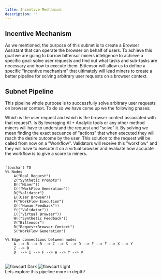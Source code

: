 ```yaml
---
title: Incentive Mechanism
description: ''
---
```


## Incentive Mechanism

As we mentioned, the purpose of this subnet is to create a Browser Assistant that can operate the browser on behalf of users. To achieve this goal we are going to borrow bittensor miners inteligence to achieve a specific goal: solve user requests and find out what tasks and sub-tasks are necessary and how to execute them. Bittensor will allow us to define a specific "incentive mechanism" that ultimately will lead miners to create a better pipeline for solving arbitrary user requests on a browser context. 

## Subnet Pipeline

This pipeline whole purpose is to successfully solve arbitrary user requests on browser context. To do so we have come up we the following phases:

<Steps>
  <Step title="User request definition">
    Which is the user request and which is the browser context associated with that request?. Is
  </Step>
  <Step title="Workflow Generation">
    By leveraging AI + Analytic tools or any other method miners will have to understand the request and "solve" it. By solving we mean finding the exact secuence of "actions" that when executed they will reach the desire outcome by the user. This solution to the request will be called from now on a "Workflow".
  </Step>
  <Step title="Workflow Validation">
    Validators will receive this "workflow" and they will have to execute it on a virtual browser and evaluate how accurate the workflow is to give a score to miners.
  </Step>
</Steps>


<br/>


<br/>

```mermaid
flowchart TD
%% Nodes
    A("Real Request")
    Z("Synthetic Prompts")
    B(("Miner"))
    C(("WorkFlow Generation"))
    D{"Validator"}
    E((User Browser))
    F{"WorkFlow Execution"}
    X(("Human Feedback"))
    Y(("Validator"))
    I(("Virtual Browser"))
    W(("Synthetic Feedback"))
    V("Bittensor")
    R("Request+Browser Context")
    S("WorkFlow Generation")

%% Edge connections between nodes
    A --> B --> R --> C --> S --> D --> E --> F --> X --> Y
    Z --> B
    D  --> I --> F --> W --> Y --> V

```
<br/>

<Frame><img
  className="hidden dark:block"
  src="/images/incentive-mechanism-fc.png"
  alt="flowcart Dark"
/></Frame>

<Frame><img
  className="block dark:hidden"
  src="/images/incentive-mechanism-fc.png"
  alt="flowcart Light"
/></Frame>

<br/>


<Card title="Request Generation"  href="/browser-assistance-subnet/request-generation">
  Lets explore this pipeline more in depth!
</Card>
